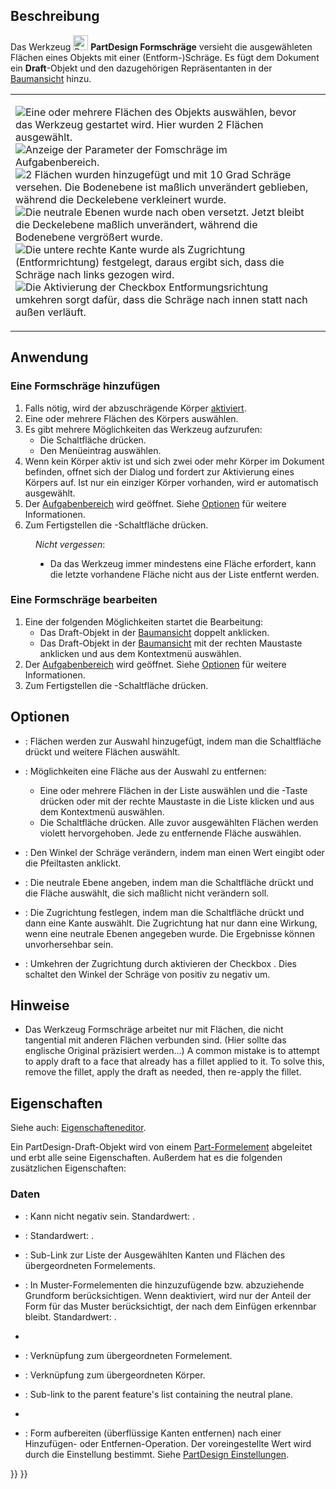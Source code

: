 <languages/>

{{Docnav/de
|[[PartDesign_Chamfer/de|Fase]]
|[[PartDesign_Thickness/de|Dicke]]
|[[PartDesign_Workbench/de|PartDesign]]
|IconL=PartDesign_Chamfer.svg
|IconC=Workbench_PartDesign.svg
|IconR=PartDesign_Thickness.svg
}}

{{GuiCommand/de
|Name=PartDesign Draft
|Name/de=PartDesign Formschräge
|MenuLocation=Part Design → Modifikationen → Formschräge
|Workbenches=[[PartDesign_Workbench/de|Part Design]]
|Shortcut=-
|SeeAlso=Keine
}}

<span id="Description"></span>
==Beschreibung== 

Das Werkzeug [[Image:PartDesign_Draft.svg|24px]] '''PartDesign Formschräge''' versieht die ausgewähleten Flächen eines Objekts mit einer (Entform-)Schräge. Es fügt dem Dokument ein '''Draft'''-Objekt und den dazugehörigen Repräsentanten in der [[Tree_view/de|Baumansicht]] hinzu.

{|
|
[[Image:PartDesign_Draft-01.png|thumb|left|Eine oder mehrere Flächen des Objekts auswählen, bevor das Werkzeug gestartet wird. Hier wurden 2 Flächen ausgewählt.]]
[[Image:PartDesign_Draft-02.png|thumb|left|Anzeige der Parameter der Fomschräge im Aufgabenbereich.]]
[[Image:PartDesign_Draft-03.png|thumb|left|2 Flächen wurden hinzugefügt und mit 10 Grad Schräge versehen. Die Bodenebene ist maßlich unverändert geblieben, während die Deckelebene verkleinert wurde.]]
[[Image:PartDesign_Draft-04.png|thumb|left|Die neutrale Ebenen wurde nach oben versetzt. Jetzt bleibt die Deckelebene maßlich unverändert, während die Bodenebene vergrößert wurde.]]
[[Image:PartDesign_Draft-05.png|thumb|left|Die untere rechte Kante wurde als Zugrichtung (Entformrichtung) festgelegt, daraus ergibt sich, dass die Schräge nach links gezogen wird.]]
[[Image:PartDesign_Draft-06.png|thumb|left|Die Aktivierung der Checkbox Entformungsrichtung umkehren sorgt dafür, dass die Schräge nach innen statt nach außen verläuft.]]
|
|}

{{Clear}}

<span id="Usage"></span>
==Anwendung==

<span id="Add_a_draft"></span>
=== Eine Formschräge hinzufügen ===

# Falls nötig, wird der abzuschrägende Körper [[PartDesign_Body/de#Activer_Status|aktiviert]].
# Eine oder mehrere Flächen des Körpers auswählen.
# Es gibt mehrere Möglichkeiten das Werkzeug aufzurufen:
#* Die Schaltfläche {{Button|[[Image:PartDesign_Draft.svg|16px]] [[PartDesign_Draft/de|Formschräge]]}} drücken.
#* Den Menüeintrag {{MenuCommand|Part Design → Modifikationen → [[Image:PartDesign_Draft.svg|16px]] Formschräge}} auswählen.
# Wenn kein Körper aktiv ist und sich zwei oder mehr Körper im Dokument befinden, offnet sich der Dialog {{MenuCommand|Active Body Required}} und fordert zur Aktivierung eines Körpers auf. Ist nur ein einziger Körper vorhanden, wird er automatisch ausgewählt.
# Der [[Task_panel/de|Aufgabenbereich]] {{MenuCommand|Parameter der Formschräge}} wird geöffnet. Siehe [[#Optionen|Optionen]] für weitere Informationen.
# Zum Fertigstellen die {{Button|OK}}-Schaltfläche drücken.


:''Nicht vergessen'':
:* Da das Werkzeug immer mindestens eine Fläche erfordert, kann die letzte vorhandene Fläche nicht aus der Liste entfernt werden.

<span id="Edit_a_draft"></span>
=== Eine Formschräge bearbeiten ===

# Eine der folgenden Möglichkeiten startet die Bearbeitung:
#* Das Draft-Objekt in der [[Tree_view/de|Baumansicht]] doppelt anklicken.
#* Das Draft-Objekt in der [[Tree_view/de|Baumansicht]] mit der rechten Maustaste anklicken und {{MenuCommand|Draft bearbeiten}} aus dem Kontextmenü auswählen.
# Der [[Task_panel/de|Aufgabenbereich]] {{MenuCommand|Parameter der Formschräge}} wird geöffnet. Siehe [[#Optionen|Optionen]] für weitere Informationen.
# Zum Fertigstellen die {{Button|OK}}-Schaltfläche drücken.

<span id="Options"></span>
==Optionen==

* {{MenuCommand|Fläche hinzufügen}}: Flächen werden zur Auswahl hinzugefügt, indem man die Schaltfläche {{Button|Fläche hinzufügen}} drückt und weitere Flächen auswählt.
* {{MenuCommand|Fläche entfernen}}: Möglichkeiten eine Fläche aus der Auswahl zu entfernen:
** Eine oder mehrere Flächen in der Liste auswählen und die {{KEY|Del}}-Taste drücken oder mit der rechte Maustaste in die Liste klicken und {{MenuCommand|Entfernen}} aus dem Kontextmenü auswählen.
** Die Schaltfläche {{Button|Fläche entfernen}} drücken. Alle zuvor ausgewählten Flächen werden violett hervorgehoben. Jede zu entfernende Fläche auswählen.
* {{MenuCommand|Formschrägenwinkel}}: Den Winkel der Schräge verändern, indem man einen Wert eingibt oder die Pfeiltasten anklickt.
* {{MenuCommand|Neutrale Ebene}}: Die neutrale Ebene angeben, indem man die Schaltfläche {{Button|Neutrale Ebene}} drückt und die Fläche auswählt, die sich maßlicht nicht verändern soll.
* {{MenuCommand|Zugrichtung}}: Die Zugrichtung festlegen, indem man die Schaltfläche  {{Button|Zugrichtung}} drückt und dann eine Kante auswählt. Die Zugrichtung hat nur dann eine Wirkung, wenn eine neutrale Ebenen angegeben wurde. Die Ergebnisse können unvorhersehbar sein.
* {{MenuCommand|Zugrichtung umkehren}}: Umkehren der Zugrichtung durch aktivieren der Checkbox {{MenuCommand||Entformungsrichtung umkehren}}. Dies schaltet den Winkel der Schräge von positiv zu negativ um.

<span id="Notes"></span>
==Hinweise==

<div class="mw-translate-fuzzy">
* Das Werkzeug Formschräge arbeitet nur mit Flächen, die nicht tangential mit anderen Flächen verbunden sind. (Hier sollte das englische Original präzisiert werden...) A common mistake is to attempt to apply draft to a face that already has a fillet applied to it. To solve this, remove the fillet, apply the draft as needed, then re-apply the fillet.
</div>

<span id="Properties"></span>
==Eigenschaften==

Siehe auch: [[Property_editor/de|Eigenschafteneditor]].

Ein PartDesign-Draft-Objekt wird von einem [[Part_Feature/de|Part-Formelement]] abgeleitet und erbt alle seine Eigenschaften. Außerdem hat es die folgenden zusätzlichen Eigenschaften:

<span id="Data"></span>
===Daten===

{{Properties_Title/de|Basis}}

* {{PropertyData/de|Angle|Angle}}: Kann nicht negativ sein. Standardwert: {{value|1,5 °}}.
* {{PropertyData/de|Reversed|Bool}}: Standardwert: {{FALSE}}.
* {{PropertyData/de|Base|LinkSub}}: Sub-Link zur Liste der Ausgewählten Kanten und Flächen des übergeordneten Formelements.
* {{PropertyData/de|Support Transform|Bool}}: In Muster-Formelementen die hinzuzufügende bzw. abzuziehende Grundform berücksichtigen. Wenn deaktiviert, wird nur der Anteil der Form für das Muster berücksichtigt, der nach dem Einfügen erkennbar bleibt. Standardwert: {{FALSE}}.
* {{PropertyData/de|Add Sub Shape|PartShape|hidden}}
* {{PropertyData/de|Base Feature|Link|hidden}}: Verknüpfung zum übergeordneten Formelement.
* {{PropertyData/de|_ Body|LinkHidden|hidden}}: Verknüpfung zum übergeordneten Körper.

{{Properties_Title/de|Draft}}

* {{PropertyData/de|Neutral Plane|LinkSub}}: Sub-link to the parent feature's list containing the neutral plane.
* {{PropertyData/de|Pull Direction|LinkSub}}

{{Properties_Title/de|Part Design}}

* {{PropertyData/de|Refine|Bool}}: Form aufbereiten (überflüssige Kanten entfernen) nach einer Hinzufügen- oder Entfernen-Operation. Der voreingestellte Wert wird durch die Einstellung {{MenuCommand|Modell nach skizzenbasierter Operation automatisch aufbereiten}} bestimmt. Siehe [[PartDesign_Preferences/de#Allgemein|PartDesign Einstellungen]].


{{Docnav/de
|[[PartDesign_Chamfer/de|Fase]]
|[[PartDesign_Thickness/de|Dicke]]
|[[PartDesign_Workbench/de|PartDesign]]
|IconL=PartDesign_Chamfer.svg
|IconC=Workbench_PartDesign.svg
|IconR=PartDesign_Thickness.svg
}}

{{PartDesign Tools navi{{#translation:}}}}
{{Userdocnavi{{#translation:}}}}